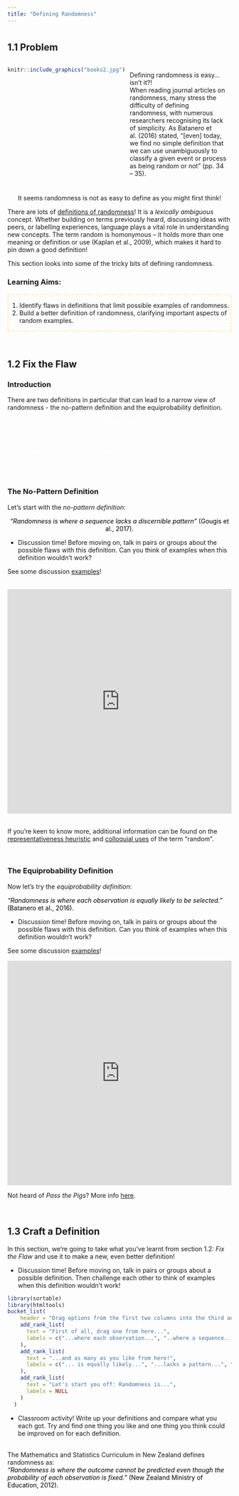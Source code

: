```yaml
---
title: "Defining Randomness"
---
```


# {.tabset}
## 1.1 Problem
:::: {style="display: flex;"}

::: {}
```r
knitr::include_graphics("books2.jpg")
```
:::

::: {}
<p style="padding:10px">
Defining randomness is easy... isn't it?!
<br>
When reading journal articles on randomness, many stress the difficulty of defining randomness, with numerous researchers recognising its lack of simplicity. As Batanero et al. (2016) stated, "[even] today, we find no simple definition that we can use unambiguously to classify a given event or process as being random or not" (pp. 34 – 35).</p>
:::

::::

<p style="text-align: center;" !important>It seems randomness is not as easy to define as you might first think!</p>

There are lots of <a href = ".\definition2.html" target="_blank">definitions of randomness</a>! It is a *lexically ambiguous* concept. Whether building on terms previously heard, discussing ideas with peers, or labelling experiences, language plays a vital role in understanding new concepts. The term random is homonymous – it holds more than one meaning or definition or use (Kaplan et al., 2009), which makes it hard to pin down a good definition!

This section looks into some of the tricky bits of defining randomness.

<h3>Learning Aims:</h3>
<div style="border: medium dotted #FFEDB1;">
<ol><li>Identify flaws in definitions that limit possible examples of randomness.</li>
<li>Build a better definition of randomness, clarifying important aspects of random examples.</li>
</ol>
</div>
<br>

## 1.2 Fix the Flaw {.tabset .tabset-pills}
### Introduction
There are two definitions in particular that can lead to a narrow view of randomness - the no-pattern definition and the equiprobability definition.

<p style="background-image: url('fern.jpg'); ; background-repeat: no-repeat; background-attachment: fixed;
  background-size: cover; color: white ! important; text-align: center ! important;"><b>Whānau Time!</b><br>In this section, <em>Defining Randomness</em>, we are learning about how randomness is talked about.<br>Ask your whānau about how they would define randomness, how randomness comes into stories (like the taniwha legend on the <em>Home</em> page), and the language used to talk about random events.</p>
<br>

### The No-Pattern Definition
Let's start with the *no-pattern definition*:

<span style = "color: black; align: center; text-align: center; display:table; margin-left: auto; margin-right: auto"> *"Randomness is where a sequence lacks a discernible pattern"* (Gougis et al., 2017). </span>

<body>
    <ul><li>Discussion time! Before moving on, talk in pairs or groups about the possible flaws with this definition. Can you think of examples when this definition wouldn't work?</li></ul>
</body>

<p>See some discussion <a href = https://vimeo.com/555573450 target = "_blank">examples</a>!</p>

<br>
<div class="interact_responsive_padding" style="padding:100% 0 0 0;position:relative;margin-bottom:5px;"><div class="interact_responsive_wrapper" style="height:100%;left:0;position:absolute;top:0;width:100%;"><iframe id="interactApp60a2d56c4284160017daa384" width="100%" height="100%" style="border:none;max-width:100%;margin:0;" allowTransparency="true" frameborder="0" src="https://quiz.tryinteract.com/#/60a2d56c4284160017daa384/q/1?method=iframe&mobile=1"></iframe></div></div>
<br>
If you're keen to know more, additional information can be found on the <a href = ".\Representativeness.html" target="_blank">representativeness heuristic</a> and <a href = ".\colloquial.html" target="_blank">colloquial uses</a> of the term "random".

<br>

### The Equiprobability Definition
Now let's try the *equiprobability definition*:

<span style = "color: black; align: center; display:table; margin-left: auto; margin-right: auto"> *"Randomness is where each observation is equally likely to be selected."* (Batanero et al., 2016). </span>

<body>
    <ul><li>Discussion time! Before moving on, talk in pairs or groups about the possible flaws with this definition. Can you think of examples when this definition wouldn't work?</li></ul>
</body>

<p>See some discussion <a href = https://vimeo.com/555566258 target = "_blank">examples</a>!</p>

<div class="interact_responsive_padding" style="padding:100% 0 0 0;position:relative;margin-bottom:5px;"><div class="interact_responsive_wrapper" style="height:100%;left:0;position:absolute;top:0;width:100%;"><iframe id="interactApp60a2e12d4284160017daa3d8" width="100%" height="100%" style="border:none;max-width:100%;margin:0;" allowTransparency="true" frameborder="0" src="https://quiz.tryinteract.com/#/60a2e12d4284160017daa3d8/q/1?method=iframe&mobile=1"></iframe></div></div>  

Not heard of *Pass the Pigs*? More info <a href = "https://passpigs.tripod.com/index.html" target="_blank">here</a>.

<br>

## 1.3 Craft a Definition
In this section, we're going to take what you've learnt from section 1.2: *Fix the Flaw* and use it to make a new, even better definition!

<body>
    <ul><li>Discussion time! Before moving on, talk in pairs or groups about a possible definition. Then challenge each other to think of examples when this definition wouldn't work!</li></ul>
</body>

```r
library(sortable)
library(htmltools)
bucket_list(
    header = "Drag options from the first two columns into the third and make a new definition!",
    add_rank_list(
      text = "First of all, drag one from here...",
      labels = c("...where each observation...", "..where a sequence...")
    ),
    add_rank_list(
      text = "...and as many as you like from here!",
      labels = c("... is equally likely...", "...lacks a pattern...", "...cannot be predicted...", "...even though the probability of each observation is fixed...", "...depends on a person's knowledge...", "...cannot be compressed...", "...in the long run...", "...in the short run...", "...over all observations...")
    ),
    add_rank_list(
      text = "Let's start you off: Randomness is...",
      labels = NULL
    )
  )
```

<body>
    <ul><li>Classroom activity! Write up your definitions and compare what you each got. Try and find one thing you like and one thing you think could be improved on for each definition.</li></ul>
</body>
<br>
The Mathematics and Statistics Curriculum in New Zealand defines randomness as:
<span style = "color: black; align: center; display:table; margin-left: auto; margin-right: auto"> *"Randomness is where the outcome cannot be predicted even though the probability of each observation is fixed."* (New Zealand Ministry of Education, 2012). </span>
<br>

